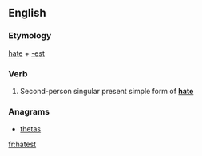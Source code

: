==English==

===Etymology===
[[hate]] + [[-est]]

===Verb===
{{head|en|verb form}}

# {{context|archaic|lang=en}} Second-person singular present simple form of '''[[hate]]'''

===Anagrams===
* [[thetas#English|thetas]]

[[fr:hatest]]